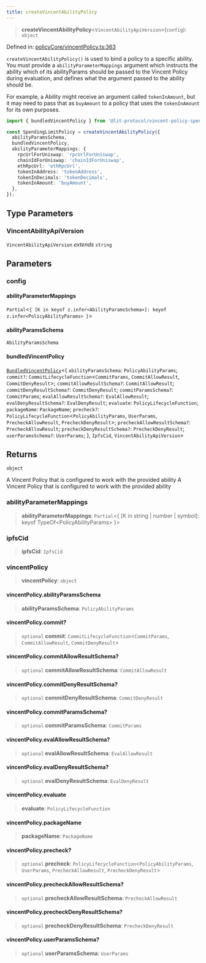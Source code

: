 ```yaml
---
title: createVincentAbilityPolicy
---
```


> **createVincentAbilityPolicy**\<`VincentAbilityApiVersion`\>(`config`): `object`

Defined in: [policyCore/vincentPolicy.ts:363](https://github.com/LIT-Protocol/Vincent/blob/4f61b0b06d818c2273457b0cc8a4e68ed21a72ed/packages/libs/ability-sdk/src/lib/policyCore/vincentPolicy.ts#L363)

`createVincentAbilityPolicy()` is used to bind a policy to a specific ability. You must provide a `abilityParameterMappings` argument
which instructs the ability which of its abilityParams should be passed to the Vincent Policy during evaluation, and
defines what the argument passed to the ability should be.

For example, a Ability might receive an argument called `tokenInAmount`, but it may need to pass that as `buyAmount` to a
policy that uses the `tokenInAmount` for its own purposes.

```typescript
import { bundledVincentPolicy } from '@lit-protocol/vincent-policy-spending-limit';

const SpendingLimitPolicy = createVincentAbilityPolicy({
  abilityParamsSchema,
  bundledVincentPolicy,
  abilityParameterMappings: {
    rpcUrlForUniswap: 'rpcUrlForUniswap',
    chainIdForUniswap: 'chainIdForUniswap',
    ethRpcUrl: 'ethRpcUrl',
    tokenInAddress: 'tokenAddress',
    tokenInDecimals: 'tokenDecimals',
    tokenInAmount: 'buyAmount',
  },
});
```

## Type Parameters

### VincentAbilityApiVersion

`VincentAbilityApiVersion` *extends* `string`

## Parameters

### config

#### abilityParameterMappings

`Partial`\<`{ [K in keyof z.infer<AbilityParamsSchema>]: keyof z.infer<PolicyAbilityParams> }`\>

#### abilityParamsSchema

`AbilityParamsSchema`

#### bundledVincentPolicy

[`BundledVincentPolicy`](/api-reference/ability-sdk/type-aliases/BundledVincentPolicy)\<\{ `abilityParamsSchema`: `PolicyAbilityParams`; `commit?`: `CommitLifecycleFunction`\<`CommitParams`, `CommitAllowResult`, `CommitDenyResult`\>; `commitAllowResultSchema?`: `CommitAllowResult`; `commitDenyResultSchema?`: `CommitDenyResult`; `commitParamsSchema?`: `CommitParams`; `evalAllowResultSchema?`: `EvalAllowResult`; `evalDenyResultSchema?`: `EvalDenyResult`; `evaluate`: `PolicyLifecycleFunction`; `packageName`: `PackageName`; `precheck?`: `PolicyLifecycleFunction`\<`PolicyAbilityParams`, `UserParams`, `PrecheckAllowResult`, `PrecheckDenyResult`\>; `precheckAllowResultSchema?`: `PrecheckAllowResult`; `precheckDenyResultSchema?`: `PrecheckDenyResult`; `userParamsSchema?`: `UserParams`; \}, `IpfsCid`, `VincentAbilityApiVersion`\>

## Returns

`object`

A Vincent Policy that is configured to work with the provided ability
A Vincent Policy that is configured to work with the provided ability

### abilityParameterMappings

> **abilityParameterMappings**: `Partial`\<\{ \[K in string \| number \| symbol\]: keyof TypeOf\<PolicyAbilityParams\> \}\>

### ipfsCid

> **ipfsCid**: `IpfsCid`

### vincentPolicy

> **vincentPolicy**: `object`

#### vincentPolicy.abilityParamsSchema

> **abilityParamsSchema**: `PolicyAbilityParams`

#### vincentPolicy.commit?

> `optional` **commit**: `CommitLifecycleFunction`\<`CommitParams`, `CommitAllowResult`, `CommitDenyResult`\>

#### vincentPolicy.commitAllowResultSchema?

> `optional` **commitAllowResultSchema**: `CommitAllowResult`

#### vincentPolicy.commitDenyResultSchema?

> `optional` **commitDenyResultSchema**: `CommitDenyResult`

#### vincentPolicy.commitParamsSchema?

> `optional` **commitParamsSchema**: `CommitParams`

#### vincentPolicy.evalAllowResultSchema?

> `optional` **evalAllowResultSchema**: `EvalAllowResult`

#### vincentPolicy.evalDenyResultSchema?

> `optional` **evalDenyResultSchema**: `EvalDenyResult`

#### vincentPolicy.evaluate

> **evaluate**: `PolicyLifecycleFunction`

#### vincentPolicy.packageName

> **packageName**: `PackageName`

#### vincentPolicy.precheck?

> `optional` **precheck**: `PolicyLifecycleFunction`\<`PolicyAbilityParams`, `UserParams`, `PrecheckAllowResult`, `PrecheckDenyResult`\>

#### vincentPolicy.precheckAllowResultSchema?

> `optional` **precheckAllowResultSchema**: `PrecheckAllowResult`

#### vincentPolicy.precheckDenyResultSchema?

> `optional` **precheckDenyResultSchema**: `PrecheckDenyResult`

#### vincentPolicy.userParamsSchema?

> `optional` **userParamsSchema**: `UserParams`

